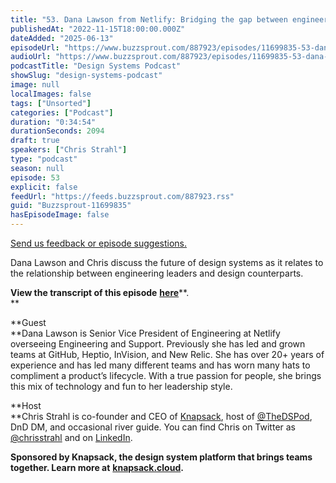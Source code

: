 ```yaml
---
title: "53. Dana Lawson from Netlify: Bridging the gap between engineers and designers"
publishedAt: "2022-11-15T18:00:00.000Z"
dateAdded: "2025-06-13"
episodeUrl: "https://www.buzzsprout.com/887923/episodes/11699835-53-dana-lawson-from-netlify-bridging-the-gap-between-engineers-and-designers.mp3"
audioUrl: "https://www.buzzsprout.com/887923/episodes/11699835-53-dana-lawson-from-netlify-bridging-the-gap-between-engineers-and-designers.mp3"
podcastTitle: "Design Systems Podcast"
showSlug: "design-systems-podcast"
image: null
localImages: false
tags: ["Unsorted"]
categories: ["Podcast"]
duration: "0:34:54"
durationSeconds: 2094
draft: true
speakers: ["Chris Strahl"]
type: "podcast"
season: null
episode: 53
explicit: false
feedUrl: "https://feeds.buzzsprout.com/887923.rss"
guid: "Buzzsprout-11699835"
hasEpisodeImage: false
---
```

[Send us feedback or episode suggestions.](https://www.buzzsprout.com/twilio/text_messages/887923/open_sms)

Dana Lawson and Chris discuss the future of design systems as it relates to the relationship between engineering leaders and design counterparts. 

**View the transcript of this episode** [**here**](https://docs.google.com/document/d/101wXrESdcqCeoFgpvVbFC3Bm3eSYs3U6/edit)**.  
**  

**Guest  
**Dana Lawson is Senior Vice President of Engineering at Netlify overseeing Engineering and Support. Previously she has led and grown teams at GitHub, Heptio, InVision, and New Relic. She has over 20+ years of experience and has led many different teams and has worn many hats to compliment a product’s lifecycle. With a true passion for people, she brings this mix of technology and fun to her leadership style.    

**Host  
**Chris Strahl is co-founder and CEO of [Knapsack](https://www.knapsack.cloud/), host of [@TheDSPod](https://twitter.com/thedspod), DnD DM, and occasional river guide. You can find Chris on Twitter as [@chrisstrahl](https://twitter.com/chrisstrahl) and on [LinkedIn](https://www.linkedin.com/in/chrisstrahl/).  

**Sponsored by Knapsack, the design system platform that brings teams together. Learn more at** [**knapsack.cloud**](https://www.knapsack.cloud/?utm_source=podcast)**.**
